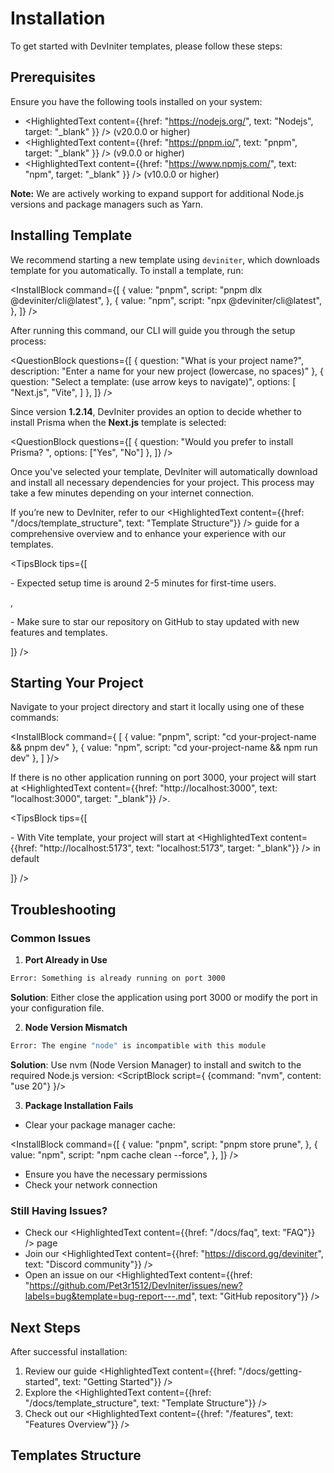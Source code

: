 
# Installation

To get started with DevIniter templates, please follow these steps:

## Prerequisites

Ensure you have the following tools installed on your system:

- <HighlightedText content={{href: "https://nodejs.org/", text: "Nodejs", target: "_blank" }} /> (v20.0.0 or higher)
- <HighlightedText content={{href: "https://pnpm.io/", text: "pnpm", target: "_blank" }} /> (v9.0.0 or higher)
- <HighlightedText content={{href: "https://www.npmjs.com/", text: "npm", target: "_blank" }} /> (v10.0.0 or higher)

<strong>Note:</strong> We are actively working to expand support for additional Node.js versions and package managers such as Yarn.

## Installing Template

We recommend starting a new template using `deviniter`, which downloads template for you automatically. To install a template, run:

<InstallBlock command={[
    {
      value: "pnpm",
      script: "pnpm dlx @deviniter/cli@latest",
    },
    {
      value: "npm",
      script: "npx @deviniter/cli@latest",
    },
]} />

After running this command, our CLI will guide you through the setup process:

<QuestionBlock questions={[
    {
        question: "What is your project name?",
        description: "Enter a name for your new project (lowercase, no spaces)"
    },
    {
        question: "Select a template: (use arrow keys to navigate)",
        options: [
            "Next.js",
            "Vite",
        ]
    },
]} />

Since version <strong>1.2.14</strong>, DevIniter provides an option to decide whether to install Prisma when the <strong>Next.js</strong> template is selected:

<QuestionBlock questions={[
    {
        question: "Would you prefer to install Prisma? ",
        options: ["Yes", "No"]
    },
]} />

Once you've selected your template, DevIniter will automatically download and install all necessary dependencies for your project. This process may take a few minutes depending on your internet connection.

If you’re new to DevIniter, refer to our <HighlightedText content={{href: "/docs/template_structure", text: "Template Structure"}} /> guide for a comprehensive overview and to enhance your experience with our templates.

<TipsBlock tips={[
    <p>- Expected setup time is around 2-5 minutes for first-time users. </p>,
    <p>- Make sure to star our repository on GitHub to stay updated with new features and templates. </p>
]} />

## Starting Your Project

Navigate to your project directory and start it locally using one of these commands:

<InstallBlock command={
    [
        {
            value: "pnpm",
            script: "cd your-project-name && pnpm dev"
        },
        {
            value: "npm",
            script: "cd your-project-name && npm run dev"
        },
    ]
}/>

If there is no other application running on port 3000, your project will start at <HighlightedText content={{href: "http://localhost:3000", text: "localhost:3000", target: "_blank"}} />.

<TipsBlock tips={[
    <p>- With <span className="text-[#e4c1f9] font-semibold">Vite</span> template, your project will start at <HighlightedText content={{href: "http://localhost:5173", text: "localhost:5173", target: "_blank"}} /> in default</p>
]} />

## Troubleshooting

### Common Issues

1. **Port Already in Use**
```bash
Error: Something is already running on port 3000
```
**Solution**: Either close the application using port 3000 or modify the port in your configuration file.

2. **Node Version Mismatch**
```bash
Error: The engine "node" is incompatible with this module
```
**Solution**: Use nvm (Node Version Manager) to install and switch to the required Node.js version:
<ScriptBlock script={
    {command: "nvm",
    content: "use 20"}
}/>

3. **Package Installation Fails**
- Clear your package manager cache:

<InstallBlock command={[
    {
      value: "pnpm",
      script: "pnpm store prune",
    },
    {
      value: "npm",
      script: "npm cache clean --force",
    },
]} />

- Ensure you have the necessary permissions
- Check your network connection

### Still Having Issues?

- Check our <HighlightedText content={{href: "/docs/faq", text: "FAQ"}} /> page <ComingSoon />
- Join our <HighlightedText content={{href: "https://discord.gg/deviniter", text: "Discord community"}} /> <ComingSoon />
- Open an issue on our <HighlightedText content={{href: "https://github.com/Pet3r1512/DevIniter/issues/new?labels=bug&template=bug-report---.md", text: "GitHub repository"}} />

## Next Steps

After successful installation:
1. Review our guide <HighlightedText content={{href: "/docs/getting-started", text: "Getting Started"}} />
2. Explore the <HighlightedText content={{href: "/docs/template_structure", text: "Template Structure"}} />
3. Check out our <HighlightedText content={{href: "/features", text: "Features Overview"}} /> <NewBadge />

## Templates Structure

<div className="flex flex-col lg:flex-row items-center !gap-4 mt-[21px] lg:h-28">
    <FrameworkGuide props={{logo: "/images/techstacks/nextjs.png", framework: "Next.js", url: "nextjs", desc:"Full-stack React.js framework"}} />
    <FrameworkGuide props={{logo: "/images/techstacks/vite.png", framework: "Vite", url: "vite", desc:"Fast and Modern React.js Build Tool"}} />
</div>